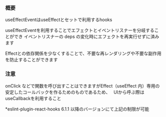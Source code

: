 ### **概要**

useEffectEventはuseEffectとセットで利用するhooks

useEffectEventを利用することでエフェクトとイベントリスナーを分岐することができ
イベントリスナーの deps の変化時にエフェクトを再実行せずに済みます

Effectとの依存関係を少なくすることで、不要な再レンダリングや不要な副作用を防止することができます

### **注意**
onClick などで関数を呼び出すことはできますがEffect（useEffect 内）専用の安定したコールバックを作るためのものであるため、　
UIから呼ぶ際はuseCallbackを利用すること

*eslint-plugin-react-hooks 6.1.1 以降のバージョンにて上記の制限が可能
